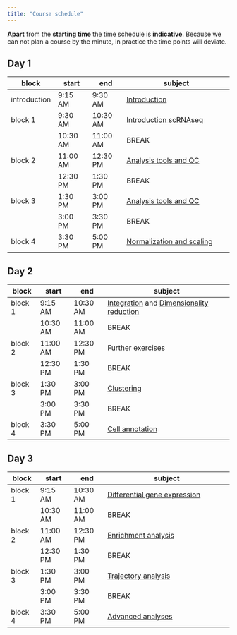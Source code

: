 ```yaml
---
title: "Course schedule"
---
```


::: {.callout-note}
**Apart** from the **starting time** the time schedule is **indicative**. Because we can not plan a course by the minute, in practice the time points will deviate. 
:::

## Day 1

| block   	| start    	| end      	| subject                        	|
|---------	|----------	|----------	|--------------------------------	|
| introduction 	| 9:15 AM  	| 9:30 AM 	| [Introduction](day1/day1-1_setup.qmd) |
| block 1 	| 9:30 AM  	| 10:30 AM 	| [Introduction scRNAseq](day1/day1-1_setup.qmd) |
|         	| 10:30 AM 	| 11:00 AM 	| BREAK                          	|
| block 2 	| 11:00 AM 	| 12:30 PM 	| [Analysis tools and QC](day1/day1-2_analysis_tools_qc.qmd) 	     |
|         	| 12:30 PM 	| 1:30 PM  	| BREAK                          	|
| block 3 	| 1:30 PM  	| 3:00 PM  	| [Analysis tools and QC](day1/day1-2_analysis_tools_qc.qmd)             	 |
|         	| 3:00 PM  	| 3:30 PM  	| BREAK                          	|
| block 4 	| 3:30 PM  	| 5:00 PM  	| [Normalization and scaling](day1/day1-3_normalization_scaling.qmd)                  |

## Day 2

| block   	| start    	| end      	| subject                             	|
|---------	|----------	|----------	|-------------------------------------	|
| block 1 	| 9:15 AM  	| 10:30 AM 	| [Integration](day2/day2-2_integration.qmd) and [Dimensionality reduction](day2/day2-1_dimensionality_reduction.qmd)	|
|         	| 10:30 AM 	| 11:00 AM 	| BREAK                               	|
| block 2 	| 11:00 AM 	| 12:30 PM 	| Further exercises  |
|         	| 12:30 PM 	| 1:30 PM  	| BREAK                               	|
| block 3 	| 1:30 PM  	| 3:00 PM  	| [Clustering](day2/day2-3_clustering.qmd)     	|
|         	| 3:00 PM  	| 3:30 PM  	| BREAK                               	|
| block 4 	| 3:30 PM  	| 5:00 PM  	| [Cell annotation](day2/day2-4_cell_annotation.qmd) 	|

## Day 3

| block   	| start    	| end      	| subject                             	|
|---------	|----------	|----------	|-------------------------------------	|
| block 1 	| 9:15 AM  	| 10:30 AM 	| [Differential gene expression](day3/day3-1_differential_gene_expression.qmd)	|
|         	| 10:30 AM 	| 11:00 AM 	| BREAK                               	|
| block 2 	| 11:00 AM 	| 12:30 PM 	| [Enrichment analysis](day3/day3-2_enrichment_analysis.qmd)            	|
|         	| 12:30 PM 	| 1:30 PM  	| BREAK                               	|
| block 3 	| 1:30 PM  	| 3:00 PM  	| [Trajectory analysis](day3/day3-3_trajectory_analysis.qmd)  |
|         	| 3:00 PM  	| 3:30 PM  	| BREAK                               	|
| block 4 	| 3:30 PM  	| 5:00 PM  	| [Advanced analyses](day3/day3-4_advanced_analyses.qmd) 	|
